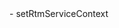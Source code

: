 <PlatformWrapper platform="macos">
-    <Link to="{{Global.SIG_SDK_API_IOS}}/v1.4.0/Classes/AgoraRtmKit.html#//api/name/setRtmServiceContext:">setRtmServiceContext</Link>
</PlatformWrapper>
